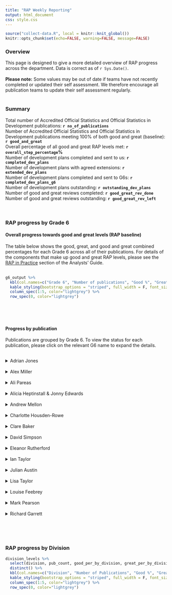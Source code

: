 ```yaml
---
title: "RAP Weekly Reporting"
output: html_document
css: style.css
---
```


```r
source("collect-data.R", local = knitr::knit_global())
knitr::opts_chunk$set(echo=FALSE, warning=FALSE, message=FALSE)
```

### Overview

This page is designed to give a more detailed overview of RAP progress across the department. Data is correct as of `r Sys.Date()`.
<br><br>
**Please note:** Some values may be out of date if teams have not recently completed or updated their self assessment. We therefore encourage all publication teams to update their self assessment regularly. 
<br>
<br>

### Summary

Total number of Accredited Official Statistics and Official Statistics in Development publications: **`r no_of_publications`**  
Number of Accredited Official Statistics and Official Statistics in Development publications meeting 100% of both good and great (baseline): **`r good_and_great`**    
Overall percentage of all good and great RAP levels met: **`r overall_step_percentage`%**  
Number of development plans completed and sent to us: **`r completed_dev_plans`**  
Number of development plans with agreed extensions: **`r extended_dev_plans`**  
Number of development plans completed and sent to G6s: **`r completed_dev_plans_g6`**  
Number of development plans outstanding: **`r outstanding_dev_plans`**  
Number of good and great reviews completed: **`r good_great_rev_done`**  
Number of good and great reviews outstanding: **`r good_great_rev_left`**  
<br>
<br>


### RAP progress by Grade 6
#### Overall progress towards good and great levels (RAP baseline)

The table below shows the good, great, and good and great combined percentages for each Grade 6 across all of their publications. For details of the components that make up good and great RAP levels, please see the [RAP in Practice](https://dfe-analytical-services.github.io/analysts-guide/RAP/rap-statistics.html#rap-in-practice) section of the Analysts' Guide.
<br>
<br>

```r

g6_output %>%
  kbl(col.names=c("Grade 6", "Number of publications", "Good %", "Great %", "Good and Great %"), align="c") %>%
  kable_styling(bootstrap_options = "striped", full_width = F, font_size = 16) %>%
  column_spec(1:5, color="lightgrey") %>%
  row_spec(0, color="lightgrey") 
  
```

<br>
<br>

#### Progress by publication
Publications are grouped by Grade 6. To view the status for each publication, please click on the relevant G6 name to expand the details.
<br>
<br>


<details>
<summary>Adrian Jones</summary>


``` r
AdrianJones %>%
  ungroup %>%
  select(tl, publication, good_per, great_per, good_and_great_per) %>%
  kbl(col.names=c("Team Lead", "Publication Name", "Good %", "Great %", "Good and Great %"), align="c") %>%
  kable_styling(bootstrap_options = "striped", full_width = F, font_size = 16) %>%
  column_spec(1:5, color="lightgrey") %>%
  row_spec(0, color="lightgrey")
```

</details>

<div><br></div>

<details>
<summary>Alex Miller</summary>

``` r
AlexMiller %>%
  ungroup %>%
  select(tl, publication, good_per, great_per, good_and_great_per) %>%
  kbl(col.names=c("Team Lead", "Publication Name", "Good %", "Great %", "Good and Great %"), align="c") %>%
  kable_styling(full_width = F, font_size = 16) %>%
  column_spec(1:5, color="lightgrey") %>%
  row_spec(0, color="lightgrey")
  
```

</details>

<div><br></div>

<details>
<summary>Ali Pareas</summary>

``` r
AliPareas %>%
  ungroup %>%
  select(tl, publication, good_per, great_per, good_and_great_per) %>%
  kbl(col.names=c("Team Lead", "Publication Name", "Good %", "Great %", "Good and Great %"), align="c") %>%
  kable_styling(bootstrap_options = "striped", full_width = F, font_size = 16) %>%
  column_spec(1:5, color="lightgrey") %>%
  row_spec(0, color="lightgrey")
```

</details>

<div><br></div>

<details>
<summary>Alicia Heptinstall & Jonny Edwards</summary>

``` r
`AliciaHeptinstall&JonnyEdwards` %>%
  ungroup %>%
  select(tl, publication, good_per, great_per, good_and_great_per) %>%
  kbl(col.names=c("Team Lead", "Publication Name", "Good %", "Great %", "Good and Great %"), align="c") %>%
  kable_styling(bootstrap_options = "striped", full_width = F, font_size = 16)%>%
  column_spec(1:5, color="lightgrey") %>%
  row_spec(0, color="lightgrey")
```

</details>

<div><br></div>

<details>
<summary>Andrew Mellon</summary>

``` r
AndrewMellon %>%
  ungroup %>%
  select(tl, publication, good_per, great_per, good_and_great_per) %>%
  kbl(col.names=c("Team Lead", "Publication Name", "Good %", "Great %", "Good and Great %"), align="c") %>%
  kable_styling(bootstrap_options = "striped", full_width = F, font_size = 16)%>%
  column_spec(1:5, color="lightgrey") %>%
  row_spec(0, color="lightgrey")
```

</details>

<div><br></div>

<details>
<summary>Charlotte Housden-Rowe</summary>

``` r
`CharlotteHousden-Rowe` %>%
  ungroup %>%
  select(tl, publication, good_per, great_per, good_and_great_per) %>%
  kbl(col.names=c("Team Lead", "Publication Name", "Good %", "Great %", "Good and Great %"), align="c") %>%
  kable_styling(bootstrap_options = "striped", full_width = F, font_size = 16)%>%
  column_spec(1:5, color="lightgrey") %>%
  row_spec(0, color="lightgrey")
```

</details>

<div><br></div>

<details>
<summary>Clare Baker</summary>

``` r
ClareBaker %>%
  ungroup %>%
  select(tl, publication, good_per, great_per, good_and_great_per) %>%
  kbl(col.names=c("Team Lead", "Publication Name", "Good %", "Great %", "Good and Great %"), align="c") %>%
  kable_styling(bootstrap_options = "striped", full_width = F, font_size = 16)%>%
  column_spec(1:5, color="lightgrey") %>%
  row_spec(0, color="lightgrey")
```

</details>

<div><br></div>

<details>
<summary>David Simpson</summary>

``` r
DavidSimpson %>%
  ungroup %>%
  select(tl, publication, good_per, great_per, good_and_great_per) %>%
  kbl(col.names=c("Team Lead", "Publication Name", "Good %", "Great %", "Good and Great %"), align="c") %>%
  kable_styling(bootstrap_options = "striped", full_width = F, font_size = 16) %>%
  column_spec(1:5, color="lightgrey") %>%
  row_spec(0, color="lightgrey")
```

</details>

<div><br></div>

<details>
<summary>Eleanor Rutherford</summary>

``` r
EleanorRutherford %>%
  ungroup %>%
  select(tl, publication, good_per, great_per, good_and_great_per) %>%
  kbl(col.names=c("Team Lead", "Publication Name", "Good %", "Great %", "Good and Great %"), align="c") %>%
  kable_styling(bootstrap_options = "striped", full_width = F, font_size = 16) %>%
  column_spec(1:5, color="lightgrey") %>%
  row_spec(0, color="lightgrey")
```

</details>

<div><br></div>

<details>
<summary>Ian Taylor</summary>

``` r
IanTaylor %>%
  ungroup %>%
  select(tl, publication, good_per, great_per, good_and_great_per) %>%
  kbl(col.names=c("Team Lead", "Publication Name", "Good %", "Great %", "Good and Great %"), align="c") %>%
  kable_styling(bootstrap_options = "striped", full_width = F, font_size = 16) %>%
  column_spec(1:5, color="lightgrey") %>%
  row_spec(0, color="lightgrey")
```

</details>

<div><br></div>

<details>
<summary>Julian Austin</summary>

``` r
JulianAustin %>%
  ungroup %>%
  select(tl, publication, good_per, great_per, good_and_great_per) %>%
  kbl(col.names=c("Team Lead", "Publication Name", "Good %", "Great %", "Good and Great %"), align="c") %>%
  kable_styling(bootstrap_options = "striped", full_width = F, font_size = 16) %>%
  column_spec(1:5, color="lightgrey") %>%
  row_spec(0, color="lightgrey")
```

</details>

<div><br></div>

<details>
<summary>Lisa Taylor</summary>

``` r
LisaTaylor %>%
  ungroup %>%
  select(tl, publication, good_per, great_per, good_and_great_per) %>%
  kbl(col.names=c("Team Lead", "Publication Name", "Good %", "Great %", "Good and Great %"), align="c") %>%
  kable_styling(bootstrap_options = "striped", full_width = F, font_size = 16) %>%
  column_spec(1:5, color="lightgrey") %>%
  row_spec(0, color="lightgrey")
```

</details>

<div><br></div>

<details>
<summary>Louise Feebrey</summary>

``` r
LouiseFeebrey %>%
  ungroup %>%
  select(tl, publication, good_per, great_per, good_and_great_per) %>%
  kbl(col.names=c("Team Lead", "Publication Name", "Good %", "Great %", "Good and Great %"), align="c") %>%
  kable_styling(bootstrap_options = "striped", full_width = F, font_size = 16) %>%
  column_spec(1:5, color="lightgrey") %>%
  row_spec(0, color="lightgrey")
```

</details>

<div><br></div>

<details>
<summary>Mark Pearson</summary>

``` r
MarkPearson %>%
  ungroup %>%
  select(tl, publication, good_per, great_per, good_and_great_per) %>%
  kbl(col.names=c("Team Lead", "Publication Name", "Good %", "Great %", "Good and Great %"), align="c") %>%
  kable_styling(bootstrap_options = "striped", full_width = F, font_size = 16) %>%
  column_spec(1:5, color="lightgrey") %>%
  row_spec(0, color="lightgrey")
```

</details>

<div><br></div>

<details>
<summary>Richard Garrett</summary>

``` r
RichardGarrett %>%
  ungroup %>%
  select(tl, publication, good_per, great_per, good_and_great_per) %>%
  kbl(col.names=c("Team Lead", "Publication Name", "Good %", "Great %", "Good and Great %"), align="c") %>%
  kable_styling(bootstrap_options = "striped", full_width = F, font_size = 16) %>%
  column_spec(1:5, color="lightgrey") %>%
  row_spec(0, color="lightgrey")
```

</details>

<div><br></div>

<br>
<br>

### RAP progress by Division

```r

division_levels %>%
  select(division, pub_count, good_per_by_division, great_per_by_division, good_and_great_by_division) %>%
  distinct() %>%
  kbl(col.names=c("Division", "Number of Publications", "Good %", "Great %", "Good and Great %"), align="c") %>%
  kable_styling(bootstrap_options = "striped", full_width = F, font_size = 16) %>%
  column_spec(1:5, color="lightgrey") %>%
  row_spec(0, color="lightgrey") 
  
```